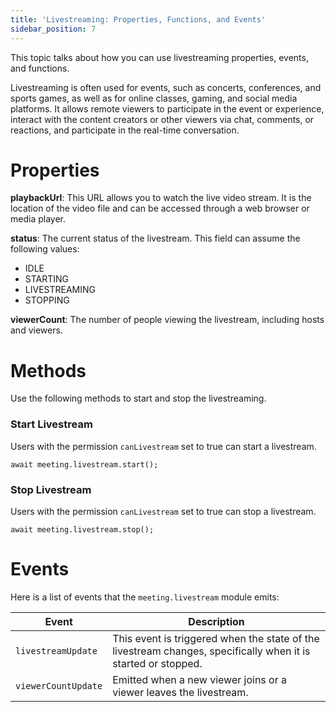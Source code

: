 ```yaml
---
title: 'Livestreaming: Properties, Functions, and Events'
sidebar_position: 7
---
```


This topic talks about how you can use livestreaming properties, events, and functions.

Livestreaming is often used for events, such as concerts, conferences, and sports games, as well as for online classes, gaming, and social media platforms. It allows remote viewers to participate in the event or experience, interact with the content creators or other viewers via chat, comments, or reactions, and participate in the real-time conversation.

# Properties

**playbackUrl**: This URL allows you to watch the live video stream. It is the location of the video file and can be accessed through a web browser or media player.

**status**: The current status of the livestream. This field can assume the following values:

- IDLE
- STARTING
- LIVESTREAMING
- STOPPING

**viewerCount**: The number of people viewing the livestream, including hosts and viewers.

# Methods

Use the following methods to start and stop the livestreaming.

### Start Livestream

Users with the permission `canLivestream` set to true can start a livestream.

`await meeting.livestream.start();`

### Stop Livestream

Users with the permission `canLivestream` set to true can stop a livestream.

`await meeting.livestream.stop();`

# Events

Here is a list of events that the `meeting.livestream` module emits:

| **Event**           | **Description**                                                                                               |
| ------------------- | ------------------------------------------------------------------------------------------------------------- |
| `livestreamUpdate`  | This event is triggered when the state of the livestream changes, specifically when it is started or stopped. |
| `viewerCountUpdate` | Emitted when a new viewer joins or a viewer leaves the livestream.                                            |
